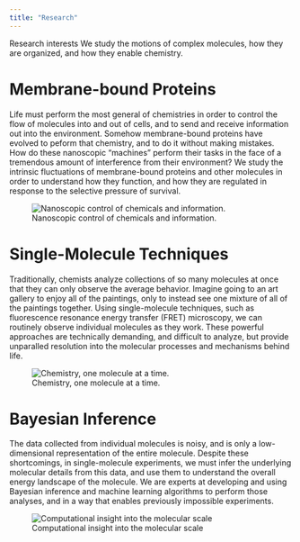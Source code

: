 ```yaml
---
title: "Research"
---
```


Research interests
We study the motions of complex molecules, how they are organized, and how they enable chemistry.

# Membrane-bound Proteins
Life must perform the most general of chemistries in order to control the flow of molecules into and out of cells, and to send and receive information out into the environment. Somehow membrane-bound proteins have evolved to peform that chemistry, and to do it without making mistakes. How do these nanoscopic "machines" perform their tasks in the face of a tremendous amount of interference from their environment? We study the intrinsic fluctuations of membrane-bound proteins and other molecules in order to understand how they function, and how they are regulated in response to the selective pressure of survival. 

![Nanoscopic control of chemicals and information.](./images/membraneproteins.jpg)


# Single-Molecule Techniques
Traditionally, chemists analyze collections of so many molecules at once that they can only observe the average behavior. Imagine going to an art gallery to enjoy all of the paintings, only to instead see one mixture of all of the paintings together. Using single-molecule techniques, such as fluorescence resonance energy transfer (FRET) microscopy, we can routinely observe individual molecules as they work. These powerful approaches are technically demanding, and difficult to analyze, but provide unparalled resolution into the molecular processes and mechanisms behind life. 

![Chemistry, one molecule at a time.](./images/smpicture.jpg)

# Bayesian Inference
The data collected from individual molecules is noisy, and is only a low-dimensional representation of the entire molecule. Despite these shortcomings, in single-molecule experiments, we must infer the underlying molecular details from this data, and use them to understand the overall energy landscape of the molecule. We are experts at developing and using Bayesian inference and machine learning algorithms to perform those analyses, and in a way that enables previously impossible experiments.

![Computational insight into the molecular scale](./images/biml.jpg)